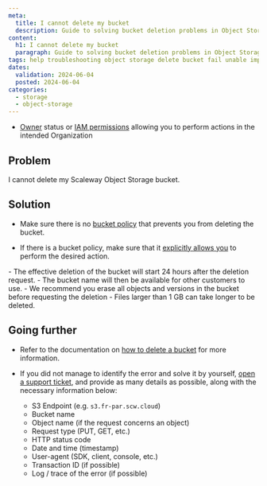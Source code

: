 ```yaml
---
meta:
  title: I cannot delete my bucket
  description: Guide to solving bucket deletion problems in Object Storage.
content:
  h1: I cannot delete my bucket
  paragraph: Guide to solving bucket deletion problems in Object Storage.
tags: help troubleshooting object storage delete bucket fail unable impossible
dates:
  validation: 2024-06-04
  posted: 2024-06-04
categories:
  - storage
  - object-storage
---
```


<Macro id="requirements" />

- [Owner](/identity-and-access-management/iam/concepts/#owner/) status or [IAM permissions](/identity-and-access-management/iam/concepts/#permission/) allowing you to perform actions in the intended Organization

## Problem

I cannot delete my Scaleway Object Storage bucket.

## Solution

- Make sure there is no [bucket policy](/storage/object/concepts/#bucket-policy/) that prevents you from deleting the bucket.

- If there is a bucket policy, make sure that it [explicitly allows you](/storage/object/api-cli/bucket-policy/) to perform the desired action.

<Message type="note">
- The effective deletion of the bucket will start 24 hours after the deletion request.
- The bucket name will then be available for other customers to use.
- We recommend you erase all objects and versions in the bucket before requesting the deletion
- Files larger than 1 GB can take longer to be deleted.
</Message>

## Going further

- Refer to the documentation on [how to delete a bucket](/storage/object/how-to/delete-a-bucket/) for more information.

- If you did not manage to identify the error and solve it by yourself, [open a support ticket](/console/account/how-to/open-a-support-ticket/), and provide as many details as possible, along with the necessary information below:
    - S3 Endpoint (e.g. `s3.fr-par.scw.cloud`)
    - Bucket name
    - Object name (if the request concerns an object)
    - Request type (PUT, GET, etc.)
    - HTTP status code
    - Date and time (timestamp)
    - User-agent (SDK, client, console, etc.)
    - Transaction ID (if possible)
    - Log / trace of the error (if possible)